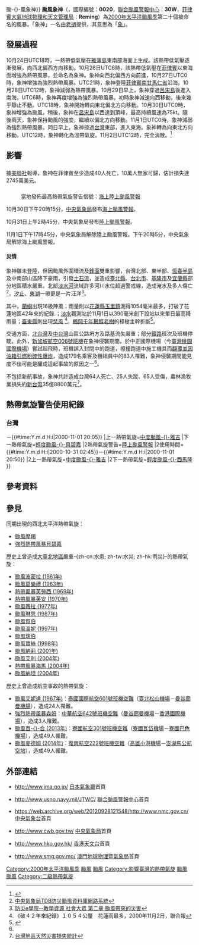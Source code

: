 {{NoteTA
|G1=TyphoonNew
|G2=TyphoonOld
|G3=Weather
|G4=CWBTyphoonOld
|T=zh:颱風象神 (2000年); zh-cn:台风象神 (2000年); zh-hk:颱風象神 (2000年); zh-tw:中度颱風象神 (2000年)
|1=zh:颱風象神; zh-cn:台风象神; zh-hk:颱風象神; zh-tw:中度颱風象神
|skin=typhoon
}}
{{About|2000年的颱風象神|其他名為象神的風暴|颱風象神{{!}}颱-{}-風象神}}
{{颱風基礎資訊
|颱風名稱              = 颱風象神
|外文名稱              = Typhoon Xangsane
|外文語言              = 英語
|十分鐘平均風速JMA      = 75|JMA=knot
|十分鐘平均風速CWB      = 38|CWB=m/s
|十分鐘平均風速HKO      = 130
|十分鐘平均風速PAGASA   = 130
|二分鐘平均風速         = 40|NMC=m/s
|一分鐘平均風速         = 90|SSHS=knot<!--JTWC-->
|代表圖像              = Typhoon Xangsane 31 oct 2000 0732Z.jpg
|代表圖像名稱           = 颱風象神
|形成日期              = 2000年10月24日
|轉化日期              = 2000年11月1日
|消散日期              = 2000年11月2日
|最低氣壓              = 960
|瞬間最大陣風           = 195
|財產損失              = {{PHI}}逾2745萬[[美元|美元]]<ref name="jtwc">[http://metocph.nmci.navy.mil/jtwc/atcr/2000atcr/pdf.html JTWC 2000 ATCR TABLE OF CONTENTS] {{webarchive|url=https://web.archive.org/web/20070818011614/http://metocph.nmci.navy.mil/jtwc/atcr/2000atcr/pdf.html |date=2007-08-18 }}</ref><br>{{TWN}}5億美元以上<ref name="jtwc"/>
|死傷人數              = {{PHI}}至少40死<br />{{TWN}}64死65傷25失蹤<br />（其引致[[新加坡航空006號班機空難|新航空難]]83死71傷）
|影響地區              = {{PHI}}<br />{{TWN}}<br />{{CHNML}}<br />{{JPN}}
|備註                 = 
|颱風路徑圖            = Xangsane 2000 track.png
|風季年份              = 2000
|風季位置              = 太平洋
}}
'''颱風象神'''（{{lang-en|'''Typhoon Xangsane'''}}，國際編號：'''0020'''，[[聯合颱風警報中心|聯合颱風警報中心]]：'''30W'''，[[菲律賓大氣地球物理和天文管理局|菲律賓大氣地球物理和天文管理局]]：'''Reming'''）為[[2000年太平洋颱風季|2000年太平洋颱風季]]第二十個被命名的風暴。「象神」一名由[[老撾|老撾]]提供，其意思為「[[象|象]]」。

==發展過程==
{{phs wikify}}
10月24日UTC18時，一熱帶低氣壓在[[雅蒲島|雅蒲島]]東南部海面上生成。該熱帶低氣壓逐漸發展，向西北偏西方向移動。10月26日UTC6時，該熱帶低氣壓在[[菲律賓|菲律賓]]以東海面增強為熱帶風暴，並命名為象神。象神向西北偏西方向前進，10月27日UTC0時，象神增強為強烈熱帶風暴。UTC21時，象神登陸[[菲律賓|菲律賓]][[南甘馬仁省|南甘馬仁省]]{{tsl|en|Sagñay, Camarines Sur|薩尼亞 (南甘馬仁省)|薩尼亞}}沿海。10月28日UTC12時，象神減弱為熱帶風暴。10月29日早上，象神穿過[[呂宋島|呂宋島]]後進入南海。UTC6時，象神再度增強為強烈熱帶風暴。初時象神減速向西移動，後來幾乎靜止不動。UTC18時，象神開始轉向東北偏北方向移動。10月30日UTC0時，象神增強為颱風，稍後，象神在[[呂宋島|呂宋島]]以西達到頂峰，最高持續風速為75kt。隨後兩天，象神保持颱風的強度，繼續以偏北方向移動。11月1日UTC0時，象神減弱為強烈熱帶風暴。同日早上，象神掠過[[台灣|台灣]]東部，進入東海。象神轉為向東北方向移動。UTC12時，象神轉化為溫帶氣旋。11月2日UTC12時，完全消散。<ref>{{Cite web |url=http://www.jma.go.jp/jma/jma-eng/jma-center/rsmc-hp-pub-eg/AnnualReport/2000/Text/Text2000.pdf |title=2000年日本氣象廳年鑒 |accessdate=2013-07-29 |archive-date=2015-10-31 |archive-url=https://web.archive.org/web/20151031002308/http://www.jma.go.jp/jma/jma-eng/jma-center/rsmc-hp-pub-eg/AnnualReport/2000/Text/Text2000.pdf |dead-url=no }}</ref>

==影響==
{{UTC+8}}

==={{PHI}}===
據[[美聯社|美聯社]]報導，象神在菲律賓至少造成40人死亡，10萬人無家可歸，估計損失達2745萬[[美元|美元]]。

==={{TWN}}===
{{TWTY Wind|avg|彭佳嶼=31.3|基隆=23.5|臺北=9.6|新竹=16.9|宜蘭=11.3|蘇澳=19|花蓮=14.4|成功=13.8|臺東=11.4|大武=11.9|蘭嶼=31.6|臺中=10.6|梧棲=23.4|嘉義=11.8|臺南=20.6|高雄=13.2|恆春=12.5|澎湖=13.1|Remark=}}
{{TWTY Wind|gust|彭佳嶼=42.6|基隆=36.7|臺北=24|新竹=30.1|宜蘭=24.5|蘇澳=39.9|花蓮=25.1|成功=25.3|臺東=28.3|大武=29.9|蘭嶼=51|臺中=27.8|梧棲=43.3|嘉義=25.3|臺南=34.7|高雄=27.1|恆春=36.4|澎湖=28.2|Remark=}}
:當地發佈最高熱帶氣旋警告信號：[[海上颱風警報|海上]][[陸上颱風警報|陸上颱風警報]]
{{臺灣颱風降水量紀錄}}
10月30日下午20時15分，[[中央氣象局|中央氣象局]]發布[[海上颱風警報|海上颱風警報]]。

10月31日上午2時45分，中央氣象局發布[[陸上颱風警報|陸上颱風警報]]。

11月1日下午17時45分，中央氣象局解除陸上颱風警報。下午20時5分，中央氣象局解除海上颱風警報。

==== 災情 ====

象神雖未登陸，但因颱風外圍環流及[[鋒面|鋒面]]雙重影響，台灣北部、東半部、[[恆春半島|恆春半島]]及中南部山區降下豪雨，引發[[土石流|土石流]]，並造成[[新北市|臺北縣]]、[[台北市|台北市]]、[[基隆市|基隆市]]及[[宜蘭縣|宜蘭縣]]部分地區積水嚴重。北部[[淡水河|淡水河]]流域許多河川水位超過警戒線，造成淹水及多人傷亡<ref name="tdb">[http://rdc28.cwb.gov.tw/data.php?num=2000201026&year=2000&c_name=象神&e_name=XANGSANE 中央氣象局TDB防災颱風資料庫網路系統]{{dead link|date=2018年2月 |bot=InternetArchiveBot |fix-attempted=yes }}</ref>，[[汐止區|汐止]]、[[內湖區|東湖]]一帶更是一片汪洋<ref name="eee">[http://hazard-edu.nchc.org.tw/pdf/flood_doc/029_6_003.pdf 防災e學院--教學資源 社會大眾 第二章 颱風帶來的災害]{{dead link|date=2018年2月 |bot=InternetArchiveBot |fix-attempted=yes }}</ref>。

其中，[[蘭嶼|蘭嶼]]出現16級陣風；雨量則以[[花蓮縣|花蓮縣]][[玉里鎮|玉里鎮]]測得1054毫米最多，打破了花蓮地區42年來的紀錄.；[[淡水區|淡水]]觀測站於11月1日以390毫米創下設站以來單日最高降雨量；[[臺東縣|臺東縣]]則出現[[焚風|焚風]] <ref name="news">《破４２年來紀錄》１０５４公釐　花蓮雨最多，2000年11月2日，聯合報</ref>。[[鶴岡千年鶼鰈老樹|鶴岡千年鶼鰈老樹]]的樟樹主幹折斷<ref name="劉榮春">{{Cite news|url=|title=苗縣 老共生樹 遭颱風摧折 樹齡八百年 攔腰折斷 樹下土地公廟及民宅無恙|author=劉榮春|language=zh-tw|publisher=《民生報》|date=2000-11-02|accessdate=}}</ref>。

交通方面，[[北台灣|北台灣]]及[[中台灣|中台灣]]山區公路坍方及路基流失嚴重；部分[[台鐵|鐵路]]班次及班機停駛。此外，[[新加坡航空006號班機|新加坡航空006號班機]]在象神侵襲期間，於中正國際機場（今[[臺灣桃園國際機場|臺灣桃園國際機場]]）嘗試起飛時，班機誤入封閉中的跑道，擦撞跑道中施工機具而[[新加坡航空006號班機空難|翻覆並因油箱引燃粉碎性爆炸]]，造成179名乘客及機組員中的83人罹難，象神侵襲期間能見度不佳可能是釀成這起事故的原因之一<ref name="jtwc"/>。

不包括新航事故，象神共計造成台灣64人死亡、25人失蹤、65人受傷，農林漁牧業損失約[[新台幣|新台幣]]35億8800萬元<ref name="ndppc">[http://www.ndppc.nat.gov.tw/uploadfile/series/200704252008.pdf 台灣地區天然災害損失統計]{{dead link|date=2018年2月 |bot=InternetArchiveBot |fix-attempted=yes }}</ref>。

== 熱帶氣旋警告使用紀錄 ==
===台灣===
{{熱帶氣旋警告使用紀錄
|氣象台=[[交通部中央氣象局|交通部中央氣象局]]
|警告系統=[[中央氣象局颱風警報|颱風警報]]
|熱帶氣旋警告=[[海上颱風警報|海上颱風警報]]
|使用時間={{#time:Y.m.d H:i|2000-10-30 20:15}}－{{#time:Y.m.d H:i|2000-11-01 20:05}}
|上一熱帶氣旋=[[颱風摩羯_(2000年)|中度颱風-{}-雅吉]]
|下一熱帶氣旋=[[強烈熱帶風暴貝碧嘉_(2000年)|輕度颱風-{}-貝碧嘉]]
|2熱帶氣旋警告=[[陸上颱風警報|陸上颱風警報]]
|2使用時間={{#time:Y.m.d H:i|2000-10-31 02:45}}－{{#time:Y.m.d H:i|2000-11-01 20:50}}
|2上一熱帶氣旋=[[颱風摩羯_(2000年)|中度颱風-{}-雅吉]]
|2下一熱帶氣旋=[[強烈熱帶風暴西馬侖_(2001年)|輕度颱風-{}-西馬隆]]
}}

==參考資料==
{{reflist}}

==參見==
{{Commons category|Typhoon Xangsane (2000)}}
同期出現的西北太平洋熱帶氣旋：
*[[颱風摩羯_(2000年)|颱風摩羯]]
*[[強烈熱帶風暴貝碧嘉_(2000年)|強烈熱帶風暴貝碧嘉]]

歷史上曾造成[[臺北都會區|大臺北地區]]嚴重-{zh-cn:水患; zh-tw:水災; zh-hk:雨災}-的熱帶氣旋：
*[[颱風波密拉_(1961年)|颱風波密拉 (1961年)]]
*[[颱風葛樂禮_(1963年)|颱風葛樂禮 (1963年)]]
*[[1969年太平洋颱風季#熱帶風暴Flossie（弗洛西）_(Openg)|熱帶風暴芙勞西 (1969年)]]
*[[1970年太平洋颱風季#熱帶風暴法蘭_(Fran)|熱帶風暴芙安 (1970年)]]
*[[颱風薇拉_(1977年)|颱風薇拉 (1977年)]]
*[[1987年太平洋颱風季#颱風林茵_(Lynn)|颱風琳恩 (1987年)]]
*[[颱風賀伯|颱風賀伯]]
*[[颱風溫妮_(1997年)|颱風溫妮 (1997年)]]
*[[颱風瑞伯|颱風瑞伯]]
*[[颱風寶絲_(1998年)|颱風寶絲 (1998年)]]
*[[颱風納莉_(2001年)|颱風納莉 (2001年)]]
*[[颱風艾利_(2004年)|颱風艾利 (2004年)]]
*[[2004年太平洋颱風季#熱帶風暴海馬_(Haima)|熱帶風暴海馬 (2004年)]]
*[[2004年太平洋颱風季#颱風洛坦_(Nock-ten)|颱風納坦 (2004年)]]

歷史上曾造成航空事故的熱帶氣旋：
*[[颱風艾妮達_(1967年)|颱風艾妮達 (1967年)]]：[[泰國國際航空601號班機空難|泰國國際航空601號班機空難]]（[[臺北松山機場|臺北松山機場]]－[[廊曼機場|曼谷廊曼機場]]），造成24人罹難。
*[[強烈熱帶風暴森姆|強烈熱帶風暴森姆]]：[[中華航空642號班機空難|中華航空642號班機空難]]（[[廊曼機場|曼谷廊曼機場]]－[[香港國際機場|香港國際機場]]），造成3人罹難。
*[[颱風百合_(2013年)|颱風百-{}-合 (2013年)]]：[[寮國航空301號班機空難|寮國航空301號班機空難]]（[[瓦岱國際機場|寮國瓦岱機場]]－[[巴色國際機場|寮國巴色機場]]），造成49人罹難。
*[[颱風麥德姆_(2014年)|颱風麥德姆 (2014年)]]：[[復興航空222號班機空難|復興航空222號班機空難]]（[[高雄國際機場|高雄小港機場]]－[[馬公機場|澎湖馬公航空站]]），造成49人罹難。

==外部連結==
*{{ja}}http://www.jma.go.jp/ [[日本氣象廳|日本氣象廳]]首頁
*{{en}}http://www.usno.navy.mil/JTWC/ {{Wayback|url=http://www.usno.navy.mil/JTWC/ |date=20150809201922 }} [[聯合颱風警報中心|聯合颱風警報中心]]首頁
*{{zh-cn}}https://web.archive.org/web/20120928121548/http://www.nmc.gov.cn/ [[中央氣象台|中央氣象台]]首頁
*{{zh-tw}}http://www.cwb.gov.tw/ {{Wayback|url=http://www.cwb.gov.tw/ |date=20181025071210 }} [[中央氣象局|中央氣象局]]首頁
*{{zh-hk}}http://www.hko.gov.hk/ {{Wayback|url=http://www.hko.gov.hk/ |date=20110224003313 }} [[香港天文台|香港天文台]]首頁
*{{zh-hk}}http://www.smg.gov.mo/ {{Wayback|url=http://www.smg.gov.mo/ |date=20140517030343 }} [[澳門地球物理暨氣象局|澳門地球物理暨氣象局]]首頁

[[Category:2000年太平洋颱風季|Category:2000年太平洋颱風季]]
[[Category:影响菲律宾的热带气旋|颱風]]
[[Category:2000年台灣自然災害|颱風]]
[[Category:影響臺灣的熱帶氣旋|Category:影響臺灣的熱帶氣旋]]
[[Category:2000年中國|颱風]]
[[Category:2000年日本|颱風]]
[[Category:二級熱帶氣旋|Category:二級熱帶氣旋]]

{{2000 Pacific typhoon season buttons}}
{{台灣颱風}}